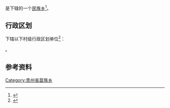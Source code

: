 {{中国乡级行政区|52/05/24/206/000}}

'''{{PAGENAMEBASE}}'''是{{PRC admin/fullname|52/05/24/206/000|3}}下辖的一个[[民族乡|民族乡]]<ref>{{PRC admin/ref sgc|{{PRC admin/parent|52/05/24/206/000}}}}</ref>。

== 行政区划 ==
{{PAGENAMEBASE}}下辖以下村级行政区划单位<ref>{{PRC admin/ref sgc|52/05/24/206/000}}</ref>：

{{PRC admin/children|52/05/24/206/000}}。

== 参考资料 ==
{{reflist}}

{{贵州行政区划小作品}}
{{PRC admin/navcat|52/05/24/206/000}}
[[Category:贵州省苗族乡|Category:贵州省苗族乡]]